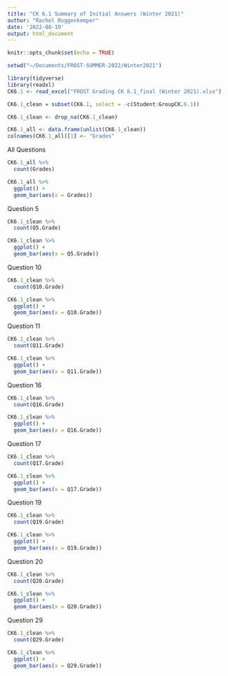 ```yaml
---
title: "CK 6.1 Summary of Initial Answers (Winter 2021)"
author: "Rachel Roggenkemper"
date: '2022-08-19'
output: html_document
---
```


```r
knitr::opts_chunk$set(echo = TRUE)
```

```r
setwd("~/Documents/FROST-SUMMER-2022/Winter2021")

library(tidyverse)
library(readxl)  
CK6.1 <- read_excel("FROST Grading CK 6.1_final (Winter 2021).xlsx")
```

```r
CK6.1_clean = subset(CK6.1, select = -c(Student:GroupCK.6.1))

CK6.1_clean <- drop_na(CK6.1_clean)
```

```r
CK6.1_all <- data.frame(unlist(CK6.1_clean))
colnames(CK6.1_all)[1] <- "Grades"
```


All Questions 
```r
CK6.1_all %>%
  count(Grades)
```

```r
CK6.1_all %>%
  ggplot() +
  geom_bar(aes(x = Grades))
```


Question 5
```r
CK6.1_clean %>%
  count(Q5.Grade)
```

```r
CK6.1_clean %>%
  ggplot() +
  geom_bar(aes(x = Q5.Grade))
```


Question 10
```r
CK6.1_clean %>%
  count(Q10.Grade)
```

```r
CK6.1_clean %>%
  ggplot() +
  geom_bar(aes(x = Q10.Grade))
```


Question 11
```r
CK6.1_clean %>%
  count(Q11.Grade)
```

```r
CK6.1_clean %>%
  ggplot() +
  geom_bar(aes(x = Q11.Grade))
```


Question 16
```r
CK6.1_clean %>%
  count(Q16.Grade)
```

```r
CK6.1_clean %>%
  ggplot() +
  geom_bar(aes(x = Q16.Grade))
```


Question 17
```r
CK6.1_clean %>%
  count(Q17.Grade)
```

```r
CK6.1_clean %>%
  ggplot() +
  geom_bar(aes(x = Q17.Grade))
```


Question 19
```r
CK6.1_clean %>%
  count(Q19.Grade)
```

```r
CK6.1_clean %>%
  ggplot() +
  geom_bar(aes(x = Q19.Grade))
```


Question 20
```r
CK6.1_clean %>%
  count(Q20.Grade)
```

```r
CK6.1_clean %>%
  ggplot() +
  geom_bar(aes(x = Q20.Grade))
```


Question 29
```r
CK6.1_clean %>%
  count(Q29.Grade)
```

```r
CK6.1_clean %>%
  ggplot() +
  geom_bar(aes(x = Q29.Grade))
```



